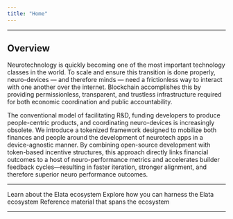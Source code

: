 ```yaml
---
title: "Home"
---
```


---

## Overview

Neurotechnology is quickly becoming one of the most important technology classes in the world. To scale and ensure this transition is done properly, neuro-devices — and therefore minds — need a frictionless way to interact with one another over the internet. Blockchain accomplishes this by providing permissionless, transparent, and trustless infrastructure required for both economic coordination and public accountability.

The conventional model of facilitating R&D, funding developers to produce people-centric products, and coordinating neuro-devices is increasingly obsolete. We introduce a tokenized framework designed to mobilize both finances and people around the development of neurotech apps in a device-agnostic manner. By combining open-source development with token-based incentive structures, this approach directly links financial outcomes to a host of neuro-performance metrics and accelerates builder feedback cycles—resulting in faster iteration, stronger alignment, and therefore superior neuro performance outcomes.

---

<CardGroup cols={3}>
  <Card title="Learn" img="/learn-section-homepage-light.png">
    Learn about the Elata ecosystem
  </Card>
  <Card title="Ecosystem" img="/ecosystem-section-homepage-light.png">
    Explore how you can harness the Elata ecosystem
  </Card>
  <Card title="Resources" img="/resources-section-homepage-light.png">
    Reference material that spans the ecosystem
  </Card>
</CardGroup>

---
